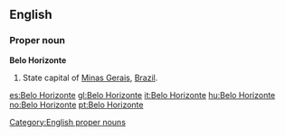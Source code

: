 ==English==
{{wp}}

===Proper noun===
'''Belo Horizonte'''

#State capital of [[Minas Gerais]], [[Brazil]].

[[Category:English proper nouns]]

[[es:Belo Horizonte]]
[[gl:Belo Horizonte]]
[[it:Belo Horizonte]]
[[hu:Belo Horizonte]]
[[no:Belo Horizonte]]
[[pt:Belo Horizonte]]